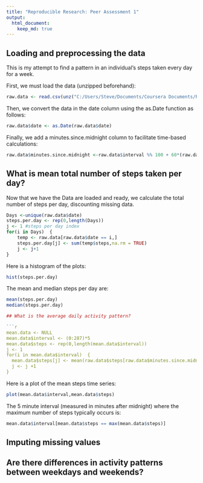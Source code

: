 ```yaml
---
title: "Reproducible Research: Peer Assessment 1"
output: 
  html_document:
    keep_md: true
---
```



## Loading and preprocessing the data
This is my attempt to find a pattern in an individual's steps taken every day for a week.  

First, we must load the data (unzipped beforehand):

```r
raw.data <- read.csv(unz("C:/Users/Steve/Documents/Coursera Documents/Reproducible/Assignment 1/RepData_PeerAssessment1/activity.zip","activity.csv"))
```

Then, we convert the data in the date column using the as.Date function as follows:

```r
raw.data$date <- as.Date(raw.data$date)
```

Finally, we add a minutes.since.midnight column to facilitate time-based calculations:

```r
raw.data$minutes.since.midnight <-raw.data$interval %% 100 + 60*(raw.data$interval %/% 100)
```


## What is mean total number of steps taken per day?

Now that we have the Data are loaded and ready, we calculate the total number of steps per day, discounting missing data.

```r
Days <-unique(raw.data$date)
steps.per.day <- rep(0,length(Days))
j <- 1 #steps per day index
for(i in Days)  {
    temp <- raw.data[raw.data$date == i,]
    steps.per.day[j] <- sum(temp$steps,na.rm = TRUE)
    j <- j+1
}
```

Here is a histogram of the plots:

```r
hist(steps.per.day)
```

The mean and median steps per day are:

```r
mean(steps.per.day)
median(steps.per.day)

## What is the average daily activity pattern?

```r
mean.data <- NULL
mean.data$interval <- (0:287)*5
mean.data$steps <- rep(0,length(mean.data$interval))
j <- 1
for(i in mean.data$interval)  {
  mean.data$steps[j] <- mean(raw.data$steps[raw.data$minutes.since.midnight == i],na.rm = TRUE)
  j <- j +1
}
```

Here is a plot of the mean steps time series:

```r
plot(mean.data$interval,mean.data$steps)
```

The 5 minute interval (measured in minutes after midnight) where the maximum number of steps typically occurs is:

```r
mean.data$interval[mean.data$steps == max(mean.data$steps)]
```

## Imputing missing values



## Are there differences in activity patterns between weekdays and weekends?
